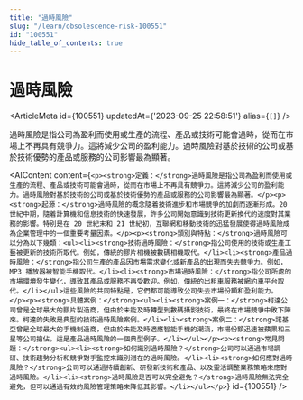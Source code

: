 ```yaml
---
title: "過時風險"
slug: "/learn/obsolescence-risk-100551"
id: "100551"
hide_table_of_contents: true
---
```



# 過時風險

<ArticleMeta id={100551} updatedAt={'2023-09-25 22:58:51'} alias={`[]`} />
<div className='border-solid border-b border-t-0 my-4 border-[var(--ifm-color-gray-300)]' />

過時風險是指公司為盈利而使用或生產的流程、產品或技術可能會過時，從而在市場上不再具有競爭力。這將減少公司的盈利能力。過時風險對基於技術的公司或基於技術優勢的產品或服務的公司影響最為顯著。

<AIContent content={`<p><strong>定義：</strong>過時風險是指公司為盈利而使用或生產的流程、產品或技術可能會過時，從而在市場上不再具有競爭力。這將減少公司的盈利能力。過時風險對基於技術的公司或基於技術優勢的產品或服務的公司影響最為顯著。</p><p><strong>起源：</strong>過時風險的概念隨着技術進步和市場競爭的加劇而逐漸形成。20 世紀中期，隨着計算機和信息技術的快速發展，許多公司開始意識到技術更新換代的速度對其業務的影響。特別是在 20 世紀末和 21 世紀初，互聯網和移動技術的迅猛發展使得過時風險成為企業管理中的一個重要考量因素。</p><p><strong>類別與特點：</strong>過時風險可以分為以下幾類：<ul><li><strong>技術過時風險：</strong>指公司使用的技術或生產工藝被更新的技術所取代。例如，傳統的膠片相機被數碼相機取代。</li><li><strong>產品過時風險：</strong>指公司生產的產品因市場需求變化或新產品的出現而失去競爭力。例如，MP3 播放器被智能手機取代。</li><li><strong>市場過時風險：</strong>指公司所處的市場環境發生變化，導致其產品或服務不再受歡迎。例如，傳統的出租車服務被網約車平台取代。</li></ul>這些風險的共同特點是，它們都可能導致公司失去市場份額和盈利能力。</p><p><strong>具體案例：</strong><ul><li><strong>案例一：</strong>柯達公司曾是全球最大的膠片製造商，但由於未能及時轉型到數碼攝影技術，最終在市場競爭中敗下陣來。柯達的失敗是典型的技術過時風險案例。</li><li><strong>案例二：</strong>諾基亞曾是全球最大的手機制造商，但由於未能及時適應智能手機的潮流，市場份額迅速被蘋果和三星等公司搶佔。這是產品過時風險的一個典型例子。</li></ul></p><p><strong>常見問題：</strong><ul><li><strong>如何識別過時風險？</strong>公司可以通過市場調研、技術趨勢分析和競爭對手監控來識別潛在的過時風險。</li><li><strong>如何應對過時風險？</strong>公司可以通過持續創新、研發新技術和產品、以及靈活調整業務策略來應對過時風險。</li><li><strong>過時風險是否可以完全避免？</strong>過時風險無法完全避免，但可以通過有效的風險管理策略來降低其影響。</li></ul></p>`} id={100551} />
